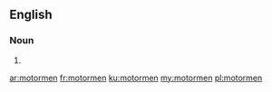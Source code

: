 ==English==

===Noun===
{{head|en}}

# {{plural of|motorman}}

[[ar:motormen]]
[[fr:motormen]]
[[ku:motormen]]
[[my:motormen]]
[[pl:motormen]]